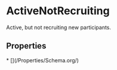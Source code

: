 # ActiveNotRecruiting

Active, but not recruiting new participants.

## Properties

<Grid>
* [](/Properties/Schema.org/)

</Grid>

